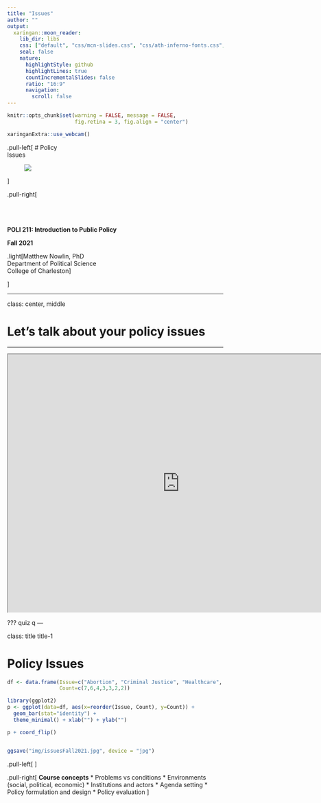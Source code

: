 ```yaml
---
title: "Issues"
author: ""
output:
  xaringan::moon_reader:
    lib_dir: libs
    css: ["default", "css/mcn-slides.css", "css/ath-inferno-fonts.css", "css/animate.css"]
    seal: false
    nature:
      highlightStyle: github
      highlightLines: true
      countIncrementalSlides: false
      ratio: "16:9"
      navigation:
        scroll: false
---
```

  
```r
knitr::opts_chunk$set(warning = FALSE, message = FALSE, 
                      fig.retina = 3, fig.align = "center")
```

```r
xaringanExtra::use_webcam()
```

.pull-left[
# Policy <br> Issues

<figure>
  <img src="sticker.jpg" width="%">
</figure>
]

.pull-right[

</br>
</br>
</br>
**POLI 211: Introduction to Public Policy**

**Fall 2021**

.light[Matthew Nowlin, PhD<br>
Department of Political Science<br>
College of Charleston
]

]

---

class: center, middle 

# Let's talk about your policy issues 

---

<iframe src="https://embed.polleverywhere.com/multiple_choice_polls/LlIp6W1pvOCFu1nviF3LD?controls=none&short_poll=true" width="800px" height="600px"></iframe>

???
quiz q
---

class: title title-1

# Policy Issues 

```r
df <- data.frame(Issue=c("Abortion", "Criminal Justice", "Healthcare", "Climate Change", "Guns", "Child Welfare","Education"),
                 Count=c(7,6,4,3,3,2,2))

library(ggplot2)
p <- ggplot(data=df, aes(x=reorder(Issue, Count), y=Count)) +
  geom_bar(stat="identity") +
  theme_minimal() + xlab("") + ylab("")

p + coord_flip()


ggsave("img/issuesFall2021.jpg", device = "jpg")
```

.pull-left[
<figure>
  <img src="img/issuesFall2021.jpg" width="">
</figure>
]

.pull-right[
**Course concepts**
* Problems vs conditions 
* Environments (social, political, economic) 
* Institutions and actors
* Agenda setting 
* Policy formulation and design 
* Policy evaluation 
]




